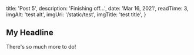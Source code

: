 
  title: 'Post 5',
  description: 'Finishing off...',
  date: 'Mar 16, 2021',
  readTime: 3,
  imgAlt: 'test alt',
  imgUri: '/static/test',
  imgTitle: 'test title',
}


## My Headline

There's so much more to do!